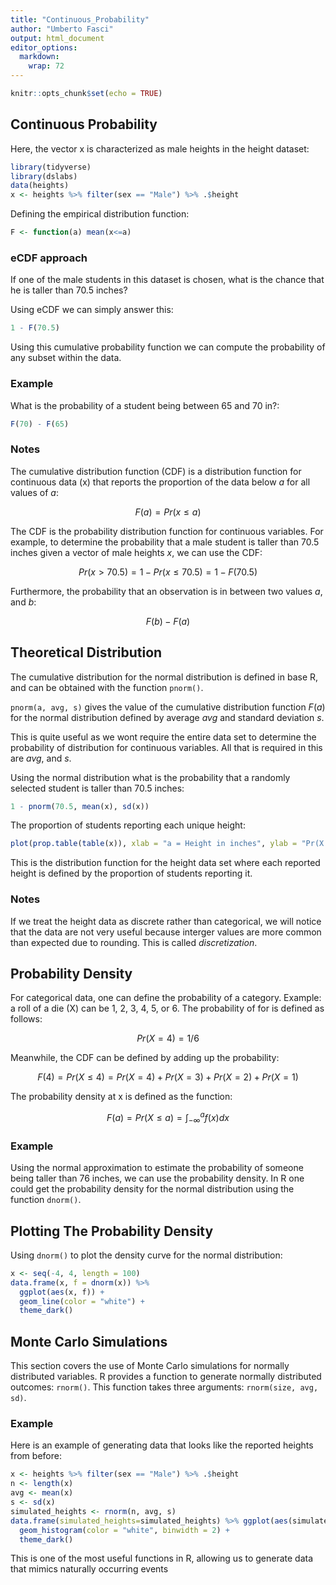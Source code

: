 ```yaml
---
title: "Continuous_Probability"
author: "Umberto Fasci"
output: html_document
editor_options: 
  markdown: 
    wrap: 72
---
```


```r
knitr::opts_chunk$set(echo = TRUE)
```

## Continuous Probability

Here, the vector x is characterized as male heights in the height
dataset:

```r
library(tidyverse)
library(dslabs)
data(heights)
x <- heights %>% filter(sex == "Male") %>% .$height
```

Defining the empirical distribution function:

```r
F <- function(a) mean(x<=a)
```

### eCDF approach

If one of the male students in this dataset is chosen, what is the
chance that he is taller than 70.5 inches?

Using eCDF we can simply answer this:

```r
1 - F(70.5)
```

Using this cumulative probability function we can compute the
probability of any subset within the data.

### Example

What is the probability of a student being between 65 and 70 in?:

```r
F(70) - F(65)
```

### Notes

The cumulative distribution function (CDF) is a distribution function
for continuous data (x) that reports the proportion of the data below
*a* for all values of *a*:

$$F(a) = Pr(x \le a)$$

The CDF is the probability distribution function for continuous
variables. For example, to determine the probability that a male student
is taller than 70.5 inches given a vector of male heights *x*, we can
use the CDF:

$$Pr(x > 70.5) = 1-Pr(x \le 70.5) = 1 - F(70.5)$$

Furthermore, the probability that an observation is in between two values *a*,
and *b*:

$$F(b) - F(a)$$

## Theoretical Distribution

The cumulative distribution for the normal distribution is defined in base R,
and can be obtained with the function `pnorm()`.

`pnorm(a, avg, s)` gives the value of the cumulative distribution function $F(a)$ for the normal distribution defined by average *avg* and standard deviation *s*.

This is quite useful as we wont require the entire data set to determine the probability of distribution for continuous variables. All that is required in this are *avg*, and *s*.

Using the normal distribution what is the probability that a randomly selected student is taller than 70.5 inches:

```r
1 - pnorm(70.5, mean(x), sd(x))
```

The proportion of students reporting each unique height:

```r
plot(prop.table(table(x)), xlab = "a = Height in inches", ylab = "Pr(X = a)")
```

This is the distribution function for the height data set where each reported
height is defined by the proportion of students reporting it.

### Notes

If we treat the height data as discrete rather than categorical, we will notice that the data are not very useful because interger values are more common than expected due to rounding. This is called *discretization*.

## Probability Density

For categorical data, one can define the probability of a category. 
Example: a roll of a die (X) can be 1, 2, 3, 4, 5, or 6.
The probability of for is defined as follows:

$$Pr(X = 4) = 1/6$$

Meanwhile, the CDF can be defined by adding up the probability:

$$F(4) = Pr(X \le 4) = Pr(X = 4) + Pr(X = 3) + Pr(X = 2) + Pr(X = 1)$$

The probability density at x is defined as the function:

$$F(a) = Pr(X \le a) = \int_{-\infty}^{a} f(x) dx$$

### Example

Using the normal approximation to estimate the probability of someone being
taller than 76 inches, we can use the probability density. In R one could get
the probability density for the normal distribution using the function `dnorm()`.


## Plotting The Probability Density

Using `dnorm()` to plot the density curve for the normal distribution:

```r
x <- seq(-4, 4, length = 100)
data.frame(x, f = dnorm(x)) %>%
  ggplot(aes(x, f)) +
  geom_line(color = "white") +
  theme_dark()
```

## Monte Carlo Simulations

This section covers the use of Monte Carlo simulations for normally distributed
variables. R provides a function to generate normally distributed outcomes:
`rnorm()`. This function takes three arguments: `rnorm(size, avg, sd)`.

### Example

Here is an example of generating data that looks like the reported heights from
before:

```r
x <- heights %>% filter(sex == "Male") %>% .$height
n <- length(x)
avg <- mean(x)
s <- sd(x)
simulated_heights <- rnorm(n, avg, s)
data.frame(simulated_heights=simulated_heights) %>% ggplot(aes(simulated_heights)) +
  geom_histogram(color = "white", binwidth = 2) +
  theme_dark()
```


This is one of the most useful functions in R, allowing us to generate data that
mimics naturally occurring events




















